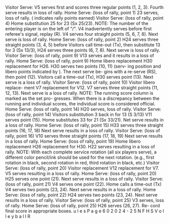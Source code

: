 Visitor Serve: V5 serves first and scores three regular points (1, 2, 3). Fourth serve results in loss of rally. Home Serve: (loss of rally, point 1) 23 serves, loss of rally. ( indicates rally points earned) Visitor Serve: (loss of rally, point 4) Home substitution 25 for 23 (Sx 25/23). NOTE: The number of the entering player is on the left of "/". V4 inadvertently serves before first referee's signal, replay (R). V4 serves four straight points (5, 6, 7, 8). Next serve is loss of rally. Home Serve: (loss of rally, point 2) H24 serves three straight points (3, 4, 5) before Visitors call time-out (Tx), then substitute 13 for 3 (Sx 13/3), H24 serves three points (6, 7, 8). Next serve is loss of rally. Visitor Serve: (loss of rally, point 9) V13 serves and it results in a loss of rally. Home Serve: (loss of rally, point 9) Home libero replacement H30 replacement for H26. H30 serves two points (10, 11) (serv- ing position and libero points indicated by ). The next serve be- gins with a re-serve (RS), then point (12). Visitors call a time-out (Tx), H30 serves point (13). Next serve is a loss of rally. Visitor Serve: (loss of rally, point 10) Visitor libero replace- ment V7 replacement for V12. V7 serves three straight points (11, 12, 13). Next serve is a loss of rally. NOTE: The running score column is marked as the set pro- gresses. When there is a discrepancy between the running and individual scores, the individual score is considered official. Home Serve: (loss of rally, point 14) H20 serves, loss of rally. Visitor Serve: (loss of rally, point 14) Visitors substitution 3 back in for 13 (S 3/13) V11 serves point (15). Home substitutes 33 for 21 (Sx 33/21). Net serve results in a loss of rally. Home Serve: (loss of rally, point 15) H33 serves three straight points (16, 17, 18) Next serve results in a loss of rally. Visitor Serve: (loss of rally, point 16) V10 serves three straight points (17, 18, 19) Next serve results in a loss of rally. Home Serve: (loss of rally, point 19) Home libero replacement H26 replacement for H30. H22 serves resulting in a loss of rally. NOTE: With each complete service rotation (all six players serve), a different color pencil/ink should be used for the next rotation. (e.g., first rotation in black, second rotation in red, third rotation in black, etc.) Visitor Serve: (loss of rally, point 20) Visitor replacement V12 replacement for V7. V5 serves resulting in a loss of rally. Home Serve: (loss of rally, point 20) H25 serves one point (21). Next serve results in a loss of rally. Visitor Serve: (loss of rally, point 21) V4 serves one point (22). Home calls a time-out (Tx) V4 serves two points (23, 24). Next serve results in a loss of rally. Home Serve: (loss of rally, point 22) H24 serves two points (23, 24). Next serve results in a loss of rally. Visitor Serve: (loss of rally, point 25) V3 serves, loss of rally. Home Serve: (loss of rally, point 25) H26 serves (26, 27). Re- cord final score in appropriate boxes. u l e s P a g e 6 0 2 0 2 4 - 2 5 N F H S V o l l e y b a l l R